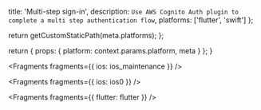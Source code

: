 
  title: 'Multi-step sign-in',
  description: `Use AWS Cognito Auth plugin to complete a multi step authentication flow`,
  platforms: ['flutter', 'swift']
};

  return getCustomStaticPath(meta.platforms);
};

  return {
    props: {
      platform: context.params.platform,
      meta
    }
  };
}


<Fragments fragments={{ ios: ios_maintenance }} />


<Fragments fragments={{ ios: ios0 }} />


<Fragments fragments={{ flutter: flutter }} />
